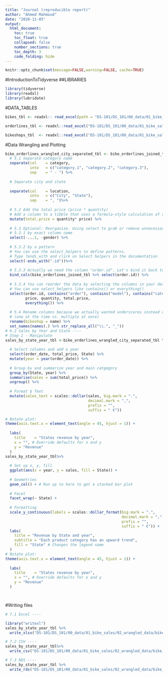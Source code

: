 ```yaml
---
title: "Journal (reproducible report)"
author: "Ahmed Mahmoud"
date: "2020-11-05"
output:
  html_document:
    toc: true
    toc_float: true
    collapsed: false
    number_sections: true
    toc_depth: 3
    code_folding: hide
---
```


```r
knitr::opts_chunk$set(message=FALSE,warning=FALSE, cache=TRUE)
```
#IntroductionToTidyverse
##LIBRARIES
```r


library(tidyverse)
library(readxl)
library(lubridate)

```

#DATA_TABLES
```r


bikes_tbl <- readxl:: read_excel(path = "DS-101/DS_101/00_data/01_bike_sales/01_raw_data/bikes.xlsx")

orderlines_tbl <- readxl::read_excel("DS-101/DS_101/00_data/01_bike_sales/01_raw_data/orderlines.xlsx")

bikeshops_tbl  <- readxl::read_excel("DS-101/DS_101/00_data/01_bike_sales/01_raw_data/bikeshops.xlsx")


```

#Data Wrangling and Plotting
```r

bike_orderlines_wrangled_city_separated_tbl <- bike_orderlines_joined_tbl %>%
  # 5.1 Separate category name
  separate(col    = category,
           into   = c("category.1", "category.2", "category.3"),
           sep    = " - ") %>% 
  
  # Separate city and state 
  
  separate(col    = location,
           into   = c("City", "State"),
           sep    = ", ")%>% 
  
  # 5.2 Add the total price (price * quantity) 
  # Add a column to a tibble that uses a formula-style calculation of other columns
  mutate(total.price = quantity* price) %>%
  
  # 5.3 Optional: Reorganize. Using select to grab or remove unnecessary columns
  # 5.3.1 by exact column name
  select(-...1, -gender) %>%
  
  # 5.3.2 by a pattern
  # You can use the select_helpers to define patterns. 
  # Type ?ends_with and click on Select helpers in the documentation
  select(-ends_with(".id"))%>%
  
  # 5.3.3 Actually we need the column "order.id". Let's bind it back to the data
  bind_cols(bike_orderlines_joined_tbl %>% select(order.id)) %>% 
  
  # 5.3.4 You can reorder the data by selecting the columns in your desired order.
  # You can use select_helpers like contains() or everything()
  select(order.id, contains("order"), contains("model"), contains("category"),
         price, quantity, total.price,
         everything()) %>%
  
  # 5.4 Rename columns because we actually wanted underscores instead of the dots
  # (one at the time vs. multiple at once)
  rename(bikeshop = name) %>%
  set_names(names(.) %>% str_replace_all("\\.", "_"))
# 6.2 Sales by Year and State ----
# Step 1 - Manipulate
sales_by_state_year_tbl <-bike_orderlines_wrangled_city_separated_tbl %>%
  
  # Select columns and add a year
  select(order_date, total_price, State) %>%
  mutate(year = year(order_date)) %>%
  
  # Group by and summarize year and main catgegory
  group_by(State, year) %>%
  summarise(sales = sum(total_price)) %>%
  ungroup() %>%
  
  # Format $ Text
  mutate(sales_text = scales::dollar(sales, big.mark = ".", 
                                     decimal.mark = ",", 
                                     prefix = "", 
                                     suffix = " €"))

# Rotate plot: 
theme(axis.text.x = element_text(angle = 45, hjust = 1)) +
  
  labs(
    title    = "States revenue by year",
    x = "", # Override defaults for x and y
    y = "Revenue"
  )
sales_by_state_year_tbl%>%
  
  # Set up x, y, fill
  ggplot(aes(x = year, y = sales, fill = State)) +
  
  # Geometries
  geom_col() + # Run up to here to get a stacked bar plot
  
  # Facet
  facet_wrap(~ State) +
  
  # Formatting
  scale_y_continuous(labels = scales::dollar_format(big.mark = ".", 
                                                    decimal.mark = ",", 
                                                    prefix = "", 
                                                    suffix = " €")) +
  labs(
    title = "Revenue by State and year",
    subtitle = "Each product category has an upward trend",
    fill = "State" # Changes the legend name
  )
# Rotate plot: 
theme(axis.text.x = element_text(angle = 45, hjust = 1)) +
  
  labs(
    title    = "States revenue by year",
    x = "", # Override defaults for x and y
    y = "Revenue"
  )




```
#Writing files

```r
# 7.1 Excel ----

library("writexl")
sales_by_state_year_tbl %>%
  write_xlsx("DS-101/DS_101/00_data/01_bike_sales/02_wrangled_data/bike_orderlines.xlsx")

# 7.2 CSV ----
sales_by_state_year_tbl%>% 
  write_csv("DS-101/DS_101/00_data/01_bike_sales/02_wrangled_data/bike_orderlines.csv")

# 7.3 RDS ----
sales_by_state_year_tbl %>% 
  write_rds("DS-101/DS_101/00_data/01_bike_sales/02_wrangled_data/bike_orderlines.rds")
```

